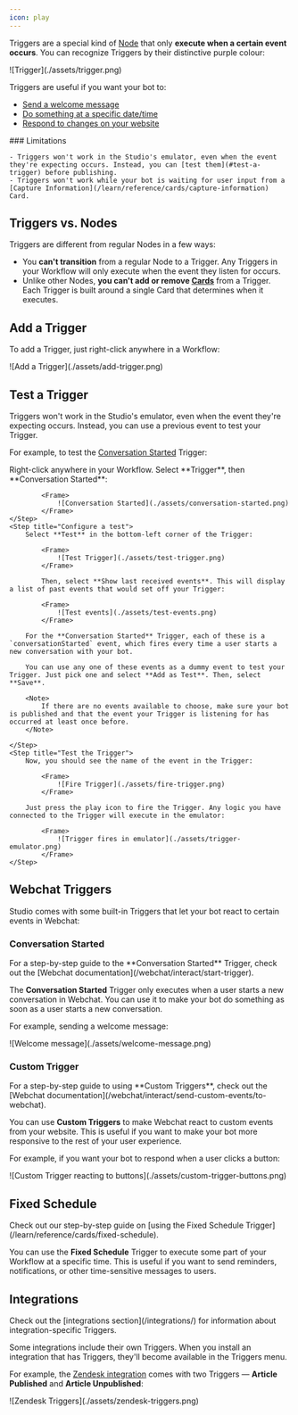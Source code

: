 ```yaml
---
icon: play
---
```


Triggers are a special kind of [Node](/learn/reference/nodes) that only **execute when a certain event occurs**. You can recognize Triggers by their distinctive purple colour:

<Frame>
![Trigger](./assets/trigger.png)
</Frame>

Triggers are useful if you want your bot to:

- [Send a welcome message](#conversation-started)
- [Do something at a specific date/time](#fixed-schedule)
- [Respond to changes on your website](#custom-trigger)

<Warning>
    ### Limitations

    - Triggers won't work in the Studio's emulator, even when the event they're expecting occurs. Instead, you can [test them](#test-a-trigger) before publishing.
    - Triggers won't work while your bot is waiting for user input from a [Capture Information](/learn/reference/cards/capture-information) Card.
</Warning>

## Triggers vs. Nodes

Triggers are different from regular Nodes in a few ways:

- You **can't transition** from a regular Node to a Trigger. Any Triggers in your Workflow will only execute when the event they listen for occurs.
- Unlike other Nodes, **you can't add or remove [Cards](/learn/reference/cards)** from a Trigger. Each Trigger is built around a single Card that determines when it executes.

## Add a Trigger

To add a Trigger, just right-click anywhere in a Workflow:

<Frame>
![Add a Trigger](./assets/add-trigger.png)
</Frame>

## Test a Trigger

Triggers won't work in the Studio's emulator, even when the event they're expecting occurs. Instead, you can use a previous event to test your Trigger.

For example, to test the [Conversation Started](#conversation-started) Trigger:

<Steps>
    <Step title="Add the Trigger to your Workflow">
        Right-click anywhere in your Workflow. Select **Trigger**, then **Conversation Started**:

            <Frame>
                ![Conversation Started](./assets/conversation-started.png)
            </Frame>
    </Step>
    <Step title="Configure a test">
        Select **Test** in the bottom-left corner of the Trigger:

            <Frame>
                ![Test Trigger](./assets/test-trigger.png)
            </Frame>

            Then, select **Show last received events**. This will display a list of past events that would set off your Trigger:

            <Frame>
                ![Test events](./assets/test-events.png)
            </Frame>

        For the **Conversation Started** Trigger, each of these is a `conversationStarted` event, which fires every time a user starts a new conversation with your bot.
        
        You can use any one of these events as a dummy event to test your Trigger. Just pick one and select **Add as Test**. Then, select **Save**.

        <Note>
            If there are no events available to choose, make sure your bot is published and that the event your Trigger is listening for has occurred at least once before.
        </Note>

    </Step>
    <Step title="Test the Trigger">
        Now, you should see the name of the event in the Trigger:

            <Frame>
                ![Fire Trigger](./assets/fire-trigger.png)
            </Frame>

        Just press the play icon to fire the Trigger. Any logic you have connected to the Trigger will execute in the emulator:

            <Frame>
                ![Trigger fires in emulator](./assets/trigger-emulator.png)
            </Frame>
    </Step>
</Steps>

## Webchat Triggers

Studio comes with some built-in Triggers that let your bot react to certain events in Webchat:

### Conversation Started

<Tip>
    For a step-by-step guide to the **Conversation Started** Trigger, check out the [Webchat documentation](/webchat/interact/start-trigger).
</Tip>

The **Conversation Started** Trigger only executes when a user starts a new conversation in Webchat. You can use it to make your bot do something as soon as a user starts a new conversation. 

For example, sending a welcome message:

<Frame>
![Welcome message](./assets/welcome-message.png)
</Frame>

### Custom Trigger

<Tip>
    For a step-by-step guide to using **Custom Triggers**, check out the [Webchat documentation](/webchat/interact/send-custom-events/to-webchat).
</Tip>

You can use **Custom Triggers** to make Webchat react to custom events from your website. This is useful if you want to make your bot more responsive to the rest of your user experience.

For example, if you want your bot to respond when a user clicks a button:

<Frame>
![Custom Trigger reacting to buttons](./assets/custom-trigger-buttons.png)
</Frame>

## Fixed Schedule

<Tip>
   Check out our step-by-step guide on [using the Fixed Schedule Trigger](/learn/reference/cards/fixed-schedule).
</Tip>

You can use the **Fixed Schedule** Trigger to execute some part of your Workflow at a specific time. This is useful if you want to send reminders, notifications, or other time-sensitive messages to users.

## Integrations

<Tip>
    Check out the [integrations section](/integrations/) for information about integration-specific Triggers.
</Tip>

Some integrations include their own Triggers. When you install an integration that has Triggers, they'll become available in the Triggers menu.

For example, the [Zendesk integration](/integrations/integration-guides/zendesk) comes with two Triggers — **Article Published** and **Article Unpublished**:

<Frame>
![Zendesk Triggers](./assets/zendesk-triggers.png)
</Frame>